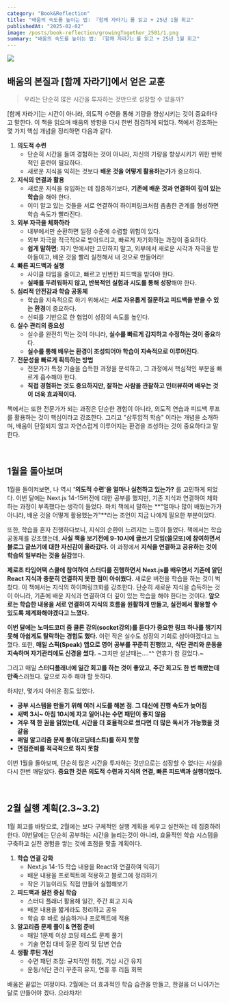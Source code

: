 ```yaml
---
category: "Book&Reflection"
title: "배움의 속도를 높이는 법: 『함께 자라기』를 읽고 + 25년 1월 회고"
publishedAt: "2025-02-02"
image: /posts/book-reflection/growingTogether_2501/1.png
summary: "배움의 속도를 높이는 법: 『함께 자라기』를 읽고 + 25년 1월 회고"
---
```


![](/posts/book-reflection/growingTogether_2501/2.jpg)


## 배움의 본질과 \[함께 자라기\]에서 얻은 교훈

> 우리는 단순히 많은 시간을 투자하는 것만으로 성장할 수 있을까?

\[함께 자라기\]는 시간이 아니라, 의도적 수련을 통해 기량을 향상시키는 것이 중요하다고 말한다. 이 책을 읽으며 배움의 방향을 다시 한번 점검하게 되었다. 책에서 강조하는 몇 가지 핵심 개념을 정리하면 다음과 같다.

1.  **의도적 수련**
    -   단순히 시간을 들여 경험하는 것이 아니라, 자신의 기량을 향상시키기 위한 반복적인 훈련이 필요하다.
    -   새로운 지식을 익히는 것보다 **배운 것을 어떻게 활용하는가**가 중요하다.
2.  **지식의 연결과 활용**
    -   새로운 지식을 유입하는 데 집중하기보다, **기존에 배운 것과 연결하여 깊이 있는 학습**을 해야 한다.
    -   이미 알고 있는 것들을 서로 연결하여 하이퍼링크처럼 촘촘한 관계를 형성하면 학습 속도가 빨라진다.
3.  **외부 자극을 체화하라**
    -   내부에서만 순환하면 일정 수준에 수렴할 위험이 있다.
    -   외부 자극을 적극적으로 받아드리고, 빠르게 자기화하는 과정이 중요하다.
    -   **쉽게 말하면:** 자기 안에서만 고민하지 말고, 외부에서 새로운 시각과 자극을 받아들이고, 배운 것을 빨리 실천해서 내 것으로 만들어라!
4.  **빠른 피드백과 실행**
    -   사이클 타임을 줄이고, 빠르고 빈번한 피드백을 받아야 한다.
    -   **실패를 두려워하지 않고, 반복적인 실험과 시도를 통해 성장**해야 한다.
5.  **심리적 안전감과 학습 공동체**
    -   학습을 지속적으로 하기 위해서는 **서로 자유롭게 질문하고 피드백을 받을 수 있는 환경**이 중요하다.
    -   신뢰를 기반으로 한 협업이 성장의 속도를 높인다.
6.  **실수 관리의 중요성**
    -   실수를 완전히 막는 것이 아니라, **실수를 빠르게 감지하고 수정하는 것이 중요**하다.
    -   **실수를 통해 배우는 환경이 조성되어야 학습이 지속적으로 이루어진다.**
7.  **전문성을 빠르게 획득하는 방법**
    -   전문가가 특정 기술을 습득한 과정을 분석하고, 그 과정에서 핵심적인 부분을 빠르게 흡수해야 한다.
    -   **직접 경험하는 것도 중요하지만, 잘하는 사람을 관찰하고 인터뷰하며 배우는 것이 더욱 효과적이다.**

책에서는 또한 전문가가 되는 과정은 단순한 경험이 아니라, 의도적 연습과 피드백 루프를 활용하는 것이 핵심이라고 강조한다. 그리고 "삼투압적 학습" 이라는 개념을 소개하며, 배움이 단절되지 않고 자연스럽게 이루어지는 환경을 조성하는 것이 중요하다고 말한다.

<br/>

## 1월을 돌아보며

1월을 돌이켜보면, 나 역시 **'의도적 수련'을 얼마나 실천하고 있는가?** 를 고민하게 되었다. 이번 달에는 Next.js 14-15버전에 대한 공부를 했지만, 기존 지식과 연결하여 체화하는 과정이 부족했다는 생각이 들었다. 마치 책에서 말하는 **"얼마나 많이 배웠는가가 아니라, 배운 것을 어떻게 활용했는가"**라는 조언이 지금 나에게 필요한 부분이었다.

또한, 학습을 혼자 진행하다보니, 지식의 순환이 느려지는 느낌이 들었다. 책에서는 학습 공동체를 강조했는데, **사실 책을 보기전에 9-10시에 글쓰기 모임(쓸모또)에 참여하면서 블로그 글쓰기에 대한 자신감이 올라갔다.** 이 과정에서 **지식을 연결하고 공유하는 것이 학습의 일부라는 것을 실감**했다.

**제로초 타임어택 스쿨에 참여하여 스터디를 진행하면서** **Next.js를 배우면서 기존에 알던 React 지식과 충분히 연결하지 못한 점이 아쉬웠다.** 새로운 버전을 학습을 하는 것이 벅찼다. 이 책에서는 지식의 하이퍼링크화를 강조한다. 단순히 새로운 지식을 습득하는 것이 아니라, 기존에 배운 지식과 연결하여 더 깊이 있는 학습을 해야 한다는 것이다. **앞으로는 학습한 내용을 서로 연결하여 지식의 흐름을 원활하게 만들고, 실전에서 활용할 수 있도록 체계화해야겠다고 느꼈다.**

**이번 달에는 노마드코더 줌 클론 강의(socket강의)를 듣다가 중요한 링크 하나를 챙기지 못해 아쉽게도 탈락하는 경험도 했다.** 이런 작은 실수도 성장의 기회로 삼아야겠다고 느꼈다. 또한, **매일 스픽(Speak) 앱으로 영어 공부를 꾸준히 진행**했고, **식단 관리와 운동을 지속하며 자기관리에도 신경을 썼다.** ~그치만 설날때는....^^ 연휴가 참 길었다.~

그리고 매일 **스터디플래너에 일간 회고를 하는 것이 좋았고**, **주간 회고도 한 번 해봤는데 만족**스러웠다. 앞으로 자주 해야 할 듯하다.

하지만, 몇가지 아쉬운 점도 있었다.

-   **공부 시스템을 만들기 위해 여러 시도를 해본 점. 그 대신에 진행 속도가 늦어짐**
-   **새벽 3시~ 아침 10시에 자고 일어나는 수면 패턴이 좋지 않음**
-   **겨우 책 한 권을 읽었는데, 시간을 더 효율적으로 썼다면 더 많은 독서가 가능했을 것 같음**
-   **매일 알고리즘 문제 풀이(코딩테스트)를 하지 못함**
-   **면접준비를 적극적으로 하지 못함**

이번 1월을 돌아보며, 단순히 많은 시간을 투자하는 것만으로는 성장할 수 없다는 사실을 다시 한번 깨달았다. **중요한 것은 의도적 수련과 지식의 연결, 빠른 피드백과 실행이었다.**

<br/>

## 2월 실행 계획(2.3~3.2)

1월 회고를 바탕으로, 2월에는 보다 구체적인 실행 계획을 세우고 실천하는 데 집중하려 한다. 이번달에는 단순히 공부하는 시간을 늘리는것이 아니라, 효율적인 학습 시스템을 구축하고 실전 경험을 쌓는 것에 초점을 맞출 계획이다.

1.  **학습 연결 강화**
    -   Next.js 14-15 학습 내용을 React와 연결하여 익히기
    -   배운 내용을 프로젝트에 적용하고 블로그에 정리하기
    -   작은 기능이라도 직접 만들어 실험해보기
2.  **피드백과 실천 중심 학습**
    -   스터디 플래너 활용해 일간, 주간 회고 지속
    -   배운 내용을 짧게라도 정리하고 공유
    -   학습 후 바로 실습하거나 프로젝트에 적용
3.  **알고리즘 문제 풀이 & 면접 준비**
    -   매일 1문제 이상 코딩 테스트 문제 풀기
    -   기술 면접 대비 질문 정리 및 답변 연습
4.  **생활 루틴 개선**
    -   수면 패턴 조정: 규치적인 취침, 기상 시간 유지
    -   운동/식단 관리 꾸준히 유지, 연휴 후 리듬 회복

배움은 끝없는 여정이다. 2월에는 더 효과적인 학습 습관을 만들고, 한걸음 더 나아가는 달로 만들어야 겠다. 으라차차!